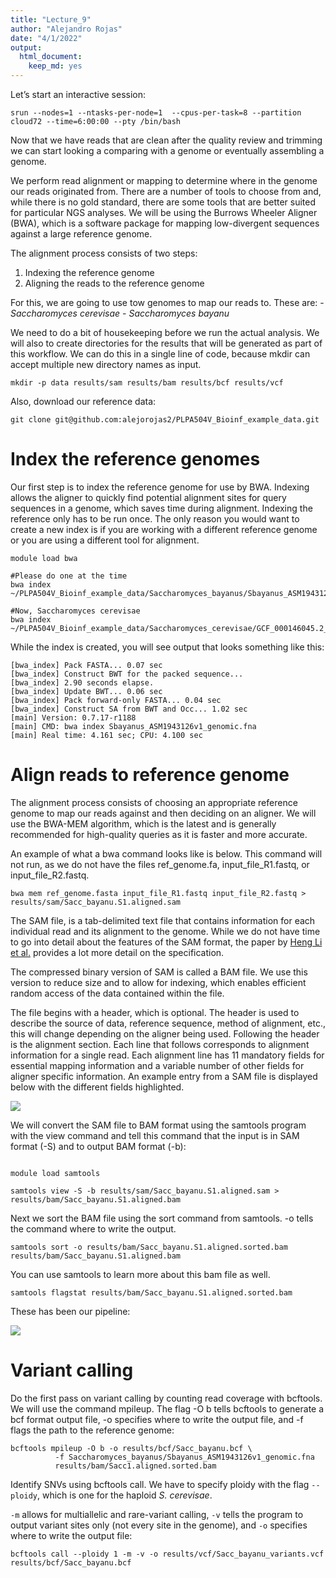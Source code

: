 ```yaml
---
title: "Lecture_9"
author: "Alejandro Rojas"
date: "4/1/2022"
output: 
  html_document: 
    keep_md: yes
---
```


Let's start an interactive session:

```
srun --nodes=1 --ntasks-per-node=1  --cpus-per-task=8 --partition cloud72 --time=6:00:00 --pty /bin/bash
```

Now that we have reads that are clean after the quality review and trimming we can start looking a comparing with a genome or eventually assembling a genome.

We perform read alignment or mapping to determine where in the genome our reads originated from. There are a number of tools to choose from and, while there is no gold standard, there are some tools that are better suited for particular NGS analyses. We will be using the Burrows Wheeler Aligner (BWA), which is a software package for mapping low-divergent sequences against a large reference genome.

The alignment process consists of two steps:

1. Indexing the reference genome
2. Aligning the reads to the reference genome

For this, we are going to use tow genomes to map our reads to.  These are:
- _Saccharomyces cerevisae_
- _Saccharomyces bayanu_

We need to do a bit of housekeeping before we run the actual analysis. We will also  to create directories for the results that will be generated as part of this workflow. We can do this in a single line of code, because mkdir can accept multiple new directory names as input.

```
mkdir -p data results/sam results/bam results/bcf results/vcf
```

Also, download our reference data:
```
git clone git@github.com:alejorojas2/PLPA504V_Bioinf_example_data.git
```

# Index the reference genomes

Our first step is to index the reference genome for use by BWA. Indexing allows the aligner to quickly find potential alignment sites for query sequences in a genome, which saves time during alignment. Indexing the reference only has to be run once. The only reason you would want to create a new index is if you are working with a different reference genome or you are using a different tool for alignment.

```
module load bwa

#Please do one at the time
bwa index ~/PLPA504V_Bioinf_example_data/Saccharomyces_bayanus/Sbayanus_ASM1943126v1_genomic.fna

#Now, Saccharomyces cerevisae
bwa index ~/PLPA504V_Bioinf_example_data/Saccharomyces_cerevisae/GCF_000146045.2_R64_genomic.fna
```

While the index is created, you will see output that looks something like this:

```
[bwa_index] Pack FASTA... 0.07 sec
[bwa_index] Construct BWT for the packed sequence...
[bwa_index] 2.90 seconds elapse.
[bwa_index] Update BWT... 0.06 sec
[bwa_index] Pack forward-only FASTA... 0.04 sec
[bwa_index] Construct SA from BWT and Occ... 1.02 sec
[main] Version: 0.7.17-r1188
[main] CMD: bwa index Sbayanus_ASM1943126v1_genomic.fna
[main] Real time: 4.161 sec; CPU: 4.100 sec
```

# Align reads to reference genome

The alignment process consists of choosing an appropriate reference genome to map our reads against and then deciding on an aligner. We will use the BWA-MEM algorithm, which is the latest and is generally recommended for high-quality queries as it is faster and more accurate.

An example of what a bwa command looks like is below. This command will not run, as we do not have the files ref_genome.fa, input_file_R1.fastq, or input_file_R2.fastq.

```
bwa mem ref_genome.fasta input_file_R1.fastq input_file_R2.fastq > results/sam/Sacc_bayanu.S1.aligned.sam

```

The SAM file, is a tab-delimited text file that contains information for each individual read and its alignment to the genome. While we do not have time to go into detail about the features of the SAM format, the paper by [Heng Li et al.](http://bioinformatics.oxfordjournals.org/content/25/16/2078.full) provides a lot more detail on the specification.

The compressed binary version of SAM is called a BAM file. We use this version to reduce size and to allow for indexing, which enables efficient random access of the data contained within the file.

The file begins with a header, which is optional. The header is used to describe the source of data, reference sequence, method of alignment, etc., this will change depending on the aligner being used. Following the header is the alignment section. Each line that follows corresponds to alignment information for a single read. Each alignment line has 11 mandatory fields for essential mapping information and a variable number of other fields for aligner specific information. An example entry from a SAM file is displayed below with the different fields highlighted.

![][id1]

We will convert the SAM file to BAM format using the samtools program with the view command and tell this command that the input is in SAM format (-S) and to output BAM format (-b):

```

module load samtools

samtools view -S -b results/sam/Sacc_bayanu.S1.aligned.sam > results/bam/Sacc_bayanu.S1.aligned.bam

```

Next we sort the BAM file using the sort command from samtools. -o tells the command where to write the output.

```
samtools sort -o results/bam/Sacc_bayanu.S1.aligned.sorted.bam results/bam/Sacc_bayanu.S1.aligned.bam
```

You can use samtools to learn more about this bam file as well.

```
samtools flagstat results/bam/Sacc_bayanu.S1.aligned.sorted.bam

```

These has been our pipeline:

![][id2]


# Variant calling

Do the first pass on variant calling by counting read coverage with bcftools. We will use the command mpileup. The flag -O b tells bcftools to generate a bcf format output file, -o specifies where to write the output file, and -f flags the path to the reference genome:

```
bcftools mpileup -O b -o results/bcf/Sacc_bayanu.bcf \
          -f Saccharomyces_bayanus/Sbayanus_ASM1943126v1_genomic.fna 
          results/bam/Sacc1.aligned.sorted.bam 

```

Identify SNVs using bcftools call. We have to specify ploidy with the flag `--ploidy`, which is one for the haploid _S. cerevisae_. 

`-m` allows for multiallelic and rare-variant calling, `-v` tells the program to output variant sites only (not every site in the genome), and `-o` specifies where to write the output file:

```
bcftools call --ploidy 1 -m -v -o results/vcf/Sacc_bayanu_variants.vcf results/bcf/Sacc_bayanu.bcf 

```
[id1]: Images/sam_bam.png
[id2]: Images/pipeline.png


